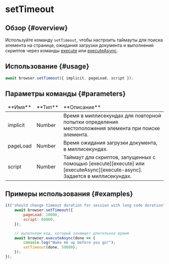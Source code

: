 # setTimeout

## Обзор {#overview}

Используйте команду `setTimeout`, чтобы настроить таймауты для поиска элемента на странице, ожидания загрузки документа и выполнения скриптов через команды [execute][execute] или [executeAsync][execute-async].

## Использование {#usage}

```javascript
await browser.setTimeout({ implicit, pageLoad, script });
```

## Параметры команды {#parameters}

<table>
<thead>
<tr><td>**Имя**</td><td>**Тип**</td><td>**Описание**</td></tr>
</thead>
<tbody>
<tr><td>implicit</td><td>Number</td><td>Время в миллисекундах для повторной попытки определения местоположения элемента при поиске элемента.</td></tr>
<tr><td>pageLoad</td><td>Number</td><td>Время ожидания загрузки документа, в миллисекундах.</td></tr>
<tr><td>script</td><td>Number</td><td>Таймаут для скриптов, запущенных с помощью [execute][execute] или [executeAsync][execute-async]. Задается в миллисекундах.</td></tr>

</tbody>
</table>

## Примеры использования {#examples}

```javascript
it("should change timeout duration for session with long code duration", async ({ browser }) => {
    await browser.setTimeout({
        pageLoad: 10000,
        script: 60000,
    });

    // выполняем код, который занимает длительное время
    await browser.executeAsync(done => {
        console.log("Wake me up before you go!");
        setTimeout(done, 59000);
    });
});
```

[execute]: ./execute
[execute-async]: ./executeAsync

